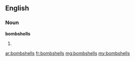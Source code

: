 ==English==

===Noun===
'''bombshells'''

# {{plural of|[[bombshell]]}}

[[ar:bombshells]]
[[fr:bombshells]]
[[mg:bombshells]]
[[my:bombshells]]